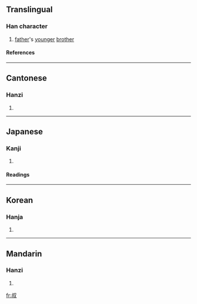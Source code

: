 ==Translingual==
===Han character===
{{Han char|rad=又|as=06|sn=8|four=2794<sub>0</sub>|canj=卜火水 (YFE)}}
# [[father]]'s [[younger]] [[brother]]
====References====
{{Han ref|kx=0165.420|dkj=03154|dj=0376.240|hdz=10396.010|uh=53D4|ud=21460|bh=A8FB|bd=43259}}
----
==Cantonese==
===Hanzi===
{{yue-hanzi|jyut=|y=suk1}}
# {{defn|Cantonese}}
----
==Japanese==
===Kanji===
{{ja-kanji|grade=|rs=又06}}
# {{defn|Japanese}} 
====Readings====
{{ja-readings|on=[[しゅく]] (shuku)|kun=[[おじ]] (oji)}}
----
==Korean==
===Hanja===
{{ko-hanja|hangeul=숙|rv=suk|mr=suk}}
# {{defn|Korean}}
----
==Mandarin==
===Hanzi===
{{cmn-hanzi|pin=[[jià]] (jia4), [[shū]] (shu1), [[xiá]] (xia2)|wg=chia<sup>4</sup>, shu<sup>1</sup>, hsia<sup>2</sup>}}
# {{defn|Mandarin}}

[[fr:叔]]
